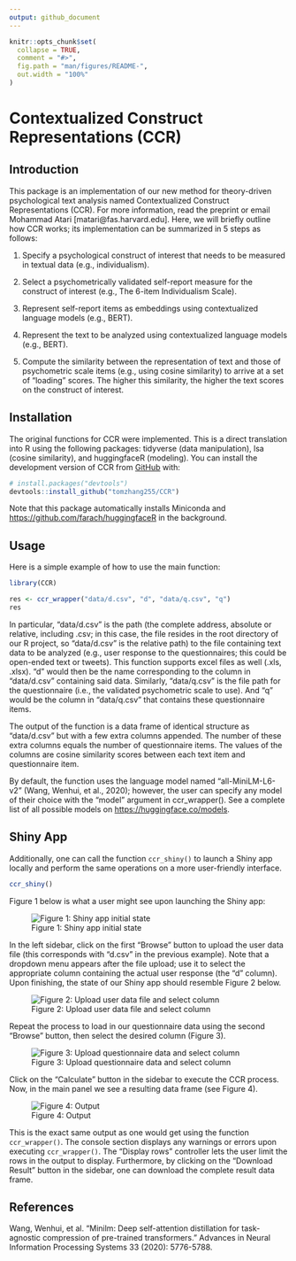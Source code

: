 ```yaml
---
output: github_document
---
```


<!-- README.md is generated from README.Rmd. Please edit that file -->

```r
knitr::opts_chunk$set(
  collapse = TRUE,
  comment = "#>",
  fig.path = "man/figures/README-",
  out.width = "100%"
)
```

# Contextualized Construct Representations (CCR)

<!-- badges: start -->
<!-- badges: end -->


## Introduction

This package is an implementation of our new method for theory-driven psychological text analysis named Contextualized Construct Representations (CCR). For more information, read the preprint or email Mohammad Atari [matari@fas.harvard.edu]. Here, we will briefly outline how CCR works; its implementation can be summarized in 5 steps as follows:

1. Specify a psychological construct of interest that needs to be measured in textual data (e.g., individualism).

2. Select a psychometrically validated self-report measure for the construct of interest (e.g., The 6-item Individualism Scale).

3. Represent self-report items as embeddings using contextualized language models (e.g., BERT).

4. Represent the text to be analyzed using contextualized language models (e.g., BERT).

5. Compute the similarity between the representation of text and those of psychometric scale items (e.g., using cosine similarity) to arrive at a set of “loading” scores. The higher this similarity, the higher the text scores on the construct of interest.


## Installation

The original functions for CCR were implemented. This is a direct translation into R using the following packages: tidyverse (data manipulation), lsa (cosine similarity), and huggingfaceR (modeling). You can install the development version of CCR from [GitHub](https://github.com/) with:

``` r
# install.packages("devtools")
devtools::install_github("tomzhang255/CCR")
```

Note that this package automatically installs Miniconda and
<https://github.com/farach/huggingfaceR> in the background.


## Usage

Here is a simple example of how to use the main function:

```r
library(CCR)
```

```r
res <- ccr_wrapper("data/d.csv", "d", "data/q.csv", "q")
res
```

In particular, “data/d.csv” is the path (the complete address, absolute or relative, including .csv; in this case, the file resides in the root directory of our R project, so “data/d.csv” is the relative path) to the file containing text data to be analyzed (e.g., user response to the questionnaires; this could be open-ended text or tweets). This function supports excel files as well (.xls, .xlsx). “d” would then be the name corresponding to the column in “data/d.csv” containing said data. Similarly, “data/q.csv” is the file path for the questionnaire (i.e., the validated psychometric scale to use). And “q” would be the column in “data/q.csv” that contains these questionnaire items.

The output of the function is a data frame of identical structure as “data/d.csv” but with a few extra columns appended. The number of these extra columns equals the number of questionnaire items. The values of the columns are cosine similarity scores between each text item and questionnaire item.

By default, the function uses the language model named “all-MiniLM-L6-v2” (Wang, Wenhui, et al., 2020); however, the user can specify any model of their choice with the “model” argument in ccr_wrapper(). See a complete list of all possible models on <https://huggingface.co/models>.


## Shiny App

Additionally, one can call the function `ccr_shiny()` to launch a Shiny app locally and perform the same operations on a more user-friendly interface.

```r
ccr_shiny()
```

Figure 1 below is what a user might see upon launching the Shiny app:

![Figure 1: Shiny app initial state](images/fig1.png)

In the left sidebar, click on the first “Browse” button to upload the user data file (this corresponds with “d.csv” in the previous example). Note that a dropdown menu appears after the file upload; use it to select the appropriate column containing the actual user response (the “d” column). Upon finishing, the state of our Shiny app should resemble Figure 2 below.

![Figure 2: Upload user data file and select column](images/fig2.png)


Repeat the process to load in our questionnaire data using the second “Browse” button, then select the desired column (Figure 3).

![Figure 3: Upload questionnaire data and select column](images/fig3.png)

Click on the “Calculate” button in the sidebar to execute the CCR process. Now, in the main panel we see a resulting data frame (see Figure 4).

![Figure 4: Output](images/fig4.png)

This is the exact same output as one would get using the function `ccr_wrapper()`. The console section displays any warnings or errors upon executing `ccr_wrapper()`. The “Display rows” controller lets the user limit the rows in the output to display. Furthermore, by clicking on the “Download Result” button in the sidebar, one can download the complete result data frame.


## References

Wang, Wenhui, et al. "Minilm: Deep self-attention distillation for task-agnostic compression of pre-trained transformers." Advances in Neural Information Processing Systems 33 (2020): 5776-5788.
